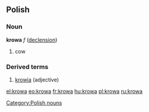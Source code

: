 ==Polish==
===Noun===
'''krowa''' ''f'' ([[Wiktionary Appendix:Polish hard feminine noun declension|declension]])
# cow

===Derived terms===
#[[krowia]] (adjective)

[[Category:Polish nouns]]

[[el:krowa]]
[[eo:krowa]]
[[fr:krowa]]
[[hu:krowa]]
[[pl:krowa]]
[[ru:krowa]]
